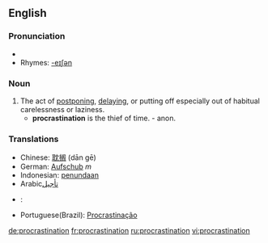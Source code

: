 ==English==
{{wikipedia}}

===Pronunciation===
*{{audio|en-us-procrastination.ogg|Audio (US)}}
*Rhymes: [[Rhymes:English:-eɪʃǝn|-eɪʃǝn]]

===Noun===
{{en-noun|-}}

# The act of [[postpone|postponing]], [[delay|delaying]], or putting off especially out of habitual carelessness or laziness.
#* '''procrastination''' is the thief of time. - anon.

===Translations===
*Chinese: [[耽搁]] (dān gē)
*German: [[Aufschub]] ''m''
*Indonesian: [[tunda|penundaan]]
*Arabic[[تأجيل]]
*{{es}}: {{trad|es|procastinación}}
*Portuguese(Brazil): [[Procrastinação]]

[[de:procrastination]]
[[fr:procrastination]]
[[ru:procrastination]]
[[vi:procrastination]]